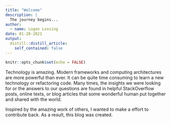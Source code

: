 ```yaml
---
title: "Welcome"
description: |
  The journey begins...
author:
  - name: Logan Lossing
date: 01-20-2021
output:
  distill::distill_article:
    self_contained: false
---
```



```r
knitr::opts_chunk$set(echo = FALSE)
```

Technology is amazing. Modern frameworks and computing architectures are more powerful than
ever. It can be quite time consuming to learn a new technology or refactoring code.
Many times, the insights we were looking for or the answers to our questions are found in helpful StackOverflow posts, online texts, or blog articles that some wonderful human put together and shared with the world.

Inspired by the amazing work of others, I wanted to make a effort to contribute
back. As a result, this blog was created.


